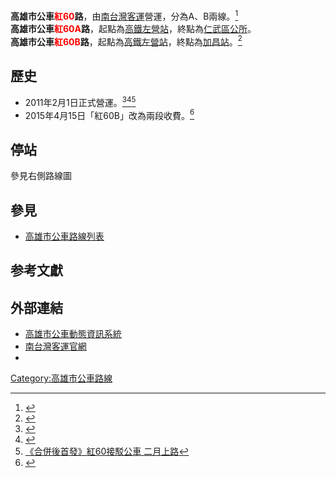 {{Infobox Bus Route
| image=
| number= 高雄市公車紅60路（紅60A）
| manager=[[高雄市政府|高雄市政府]]交通局
| operator= [[南台灣客運|南台灣客運]]
| length= 約21.3公里
| time= 
| start= [[新左營車站|高鐵左營站]]
| via=
| end= [[仁武區|仁武區公所]]
| level=平日 05：45－19：10<br>假日 06：55－20：05
| frequency= 20－35分鐘一班
| Other_route=
| vehicle= 
| garage=
| Fare=  里程收費
| compete= 
| bgcolor= red
| fontcolor= white
}}
{{Infobox Bus Route
| image=
| number= 高雄市公車紅60路（紅60B）
| manager=[[高雄市政府|高雄市政府]]交通局
| operator= [[南台灣客運|南台灣客運]]
| length= 約42公里
| time= 
| start= [[新左營車站|高鐵左營站]]
| via=[[大社區|大社區公所]]
| end= 加昌站
| level=05：40－22：10
| frequency= 25－40分鐘一班
| Other_route=
| vehicle= 
| garage=
| Fare=  里程收費
| compete= 
| bgcolor= red
| fontcolor= white
}}
'''高雄市公車<font color="red">紅60</font>路'''，由[[南台灣客運|南台灣客運]]營運，分為A、B兩線。<ref>{{Cite web |url=http://www.stbus.com.tw/mrtredrouteR60.htm |title=南台灣客運紅60路路線圖 |accessdate=2016-01-07 |archive-date=2015-12-17 |archive-url=https://web.archive.org/web/20151217182951/http://www.stbus.com.tw/mrtredrouteR60.htm |dead-url=no }}</ref><br>
'''高雄市公車<font color="red">紅60A</font>路'''，起點為[[高鐵左營站|高鐵左營站]]，終點為[[仁武區|仁武區公所]]。<br>
'''高雄市公車<font color="red">紅60B</font>路'''，起點為[[高鐵左營站|高鐵左營站]]，終點為[[加昌站|加昌站]]。<ref name="tbkc1">{{Cite web |url=http://www.tbkc.gov.tw/Files/service/2015CITYBUS.pdf |title=《2015年高雄市公車路線導覽手冊》，高雄市政府交通局出版，第104頁。 |access-date=2016-01-07 |archive-url=https://web.archive.org/web/20170816003520/http://www.tbkc.gov.tw/Files/service/2015CITYBUS.pdf |archive-date=2017-08-16 |dead-url=yes }}</ref>

==歷史==
* 2011年2月1日正式營運。<ref>{{Cite web |url=http://kh.news.tnn.tw/news.html?c=11&id=24887 |title=交通「高高平」四通八達 三線六區捷運接駁公車2/1上路 |access-date=2016-01-07 |archive-date=2019-08-31 |archive-url=https://web.archive.org/web/20190831105155/http://kh.news.tnn.tw/news.html?c=11&id=24887 |dead-url=no }}</ref><ref>{{Cite web |url=http://www.nownews.com/n/2011/01/24/568194 |title=紅58、紅60、紅72三線六區捷運接駁公車無縫連結 |accessdate=2016-01-07 |archive-date=2015-11-14 |archive-url=https://web.archive.org/web/20151114100633/http://www.nownews.com/n/2011/01/24/568194 |dead-url=no }}</ref><ref>[http://news.ltn.com.tw/news/local/paper/462371 《合併後首發》紅60接駁公車 二月上路]</ref>
* 2015年4月15日「紅60B」改為兩段收費。<ref>{{Cite web |url=http://udn.com/news/story/7266/837482-%E9%AB%98%E9%9B%84%E5%85%AC%E8%BB%8A2%E6%AE%B5%E6%94%B6%E8%B2%BB-%E5%A2%9E31%E6%A2%9D%E8%B7%AF%E7%B7%9A |title=高雄公車2段收費 增31條路線 |accessdate=2016-01-07 |archive-date=2015-12-11 |archive-url=https://web.archive.org/web/20151211062946/http://udn.com/news/story/7266/837482-%E9%AB%98%E9%9B%84%E5%85%AC%E8%BB%8A2%E6%AE%B5%E6%94%B6%E8%B2%BB-%E5%A2%9E31%E6%A2%9D%E8%B7%AF%E7%B7%9A |dead-url=no }}</ref>

== 停站 ==
參見右側路線圖
{{BS-map
|title=高雄市公車紅60A路站牌
|legend=0
|lua=1
|collapse = yes
|map=
KBHFa~~ {{rint|tw|tra}}{{rint|tw|kmrt}}[[新左營車站|高鐵左營站]]
BHF~~ 文府國小（重忠路口）
BHF~~ 高鐵路
BHF~~ 高鐵基地
BHF~~ 半屏山
BHF~~ 八德二路
BHF~~ 仁武倉庫
BHF~~ 永和一街口
BHF~~ 八德一路口
BHF~~ 永榮一街口
BHF~~ 永仁公園
BHF~~ 永仁街口
BHF~~ 八德西路口
BHF~~ 八卦農會
BHF~~ 北屋社區
BHF~~ 澄觀路口
BHF~~ 仁武特殊教育學校
BHF~~ 仁光路口
BHF~~ 名湖社區
BHF~~ 新庄
BS2+l\BS2+r
文學路口! !BHF(R)f\STR
仁德街口! !BHF(R)f\BHF(L)g~~ 通法寺
仁武高中! !BHF(R)f\BHF(L)g~~ 鳳仁路口
仁武里! !BHF(R)f\BHF(L)g~~ 仁武區公所
STRl\STRr
}}
{{BS-map
|title=高雄市公車紅60B路站牌
|legend=0
|lua=1
|collapse = yes
|map=
KBHFa~~ {{rint|tw|tra}}{{rint|tw|kmrt}}[[新左營車站|高鐵左營站]]
BHF~~ 文府國小(重忠路口)
BHF~~ 高鐵路
BHF~~ 高鐵基地
BHF~~ 半屏山
BHF~~ 八德二路
BHF~~ 仁武倉庫
BHF~~ 永和一街口
BHF~~ 八德一路口
BHF~~ 永榮一街口
BHF~~ 德榮街口
BHF~~ 永仁街口
BHF~~ 八德西路口
BHF~~ 八卦農會
BHF~~ 北屋社區
BHF~~ 澄觀路口
BHF~~ 仁武特殊教育學校
BHF~~ 仁光路口
uBHF~~ 名湖社區
uBHF~~ 新-{庄}-(鳳仁路)
uBHF~~ 通法寺
uBHF~~ 鳳仁路口
uBHF~~ 仁武區公所(派出所)
uBHF~~ 仁武里
uBHF~~ 文武里
uBHF~~ 文安二街口
uBHF~~ 水管路
BHF~~ 後庄
BHF~~ 營口路
BHF~~ 林子邊
BHF~~ 三民路
BHF~~ 三奶里
BHF~~ 翠屏路
BHF~~ 翠屏路口
BHF~~ 大社區公所
BHF~~ 外埔(楠梓)
BHF~~ 高雄少年法院
BHF~~ 興楠路
BHF~~ 楠梓路口
BHF~~ 建楠路
BHF~~ 楠陽國小
BHF(R)f~~ 健仁醫院
BHF~~ {{rint|tw|kmrt}}後勁國中([[後勁站|捷運後勁站]])
BHF~~ {{rint|tw|kmrt}}後勁國小(捷運後勁站)
BHF~~ 加昌路
BHF~~ {{rint|tw|kmrt}}東門入口（[[楠梓加工區站|捷運楠梓加工區站]]）
BHF~~ {{rint|tw|kmrt}}[[楠梓加工區站|捷運楠梓加工區站]]（加昌路）
BHF~~ {{rint|tw|kmrt}}[[楠梓加工區站|捷運楠梓加工區站]](左楠路口)
KBHFe~~ 加昌站
}}

==參見==
*[[高雄市公車路線列表|高雄市公車路線列表]]

==参考文獻==
{{reflist}}

==外部連結==
* [https://ibus.tbkc.gov.tw/ibus/ 高雄市公車動態資訊系統] {{Wayback|url=https://ibus.tbkc.gov.tw/ibus/ |date=20210525024307 }}
* [http://www.stbus.com.tw/ 南台灣客運官網] {{Wayback|url=http://www.stbus.com.tw/ |date=20131006152923 }} 
*{{facebook|tbkcdream|轉動高雄青春夢}}
{{高雄市公車}}

[[Category:高雄市公車路線|Category:高雄市公車路線]]